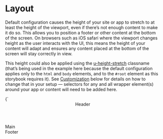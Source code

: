 
<Meta title="Design Tokens/Layout" />

# Layout

Default configuration causes the height of your site or app to stretch to at least the height of the viewport, even if there’s not enough content to make it do so. This allows you to position a footer or other content at the bottom of the screen. On browsers such as iOS safari where the viewport changes height as the user interacts with the UI, this means the height of your content will adapt and ensures any content placed at the bottom of the screen will stay correctly in view.

This height could also be applied using the [u-height-stretch](/docs/utilities-height--stretch) classname (that’s being used in the example here because the default configuration applies only to the `html` and `body` elements, and to the `#root` element as this storybook requires it). See [Customization](#customization) below for details on how to change that in your setup — selectors for any and all wrapper element(s) around your app or content will need to be added here.

<Canvas>
  <Story name="layout stretch" inline={false} height="80vh">
    {`
      <div class="u-flex u-flex-col u-height-stretch u-gap-s2" style="height: 100%;">
        <header class="u-padding-m u-bg-grayscale-light">Header</header>
        <main class="u-flex-grow-1 u-padding-m u-bg-grayscale-light">Main</main>
        <footer class="u-padding-m u-bg-grayscale-light">Footer</footer>
      </div>
    `}
  </Story>
</Canvas>

## Customization

If you use a clientside framework that inserts its content into a wrapper element inside the `<body>` element, this layout will break because the minimum height is not set on this wrapper element. For React apps, that’s commonly an element with `id="root"`, for Next.js it’s `id="__next"`. Other frameworks may use similar mechanisms. If your content is wrapped in multiple elements, be sure to add each to the list.

Configure `layout.$viewport-elements` to include the selector for the wrapper element:

```scss
@use 'bitstyles/settings/layout' with (
  $viewport-elements: (
    'html',
    'body',
    '#__next',
  )
);
```
